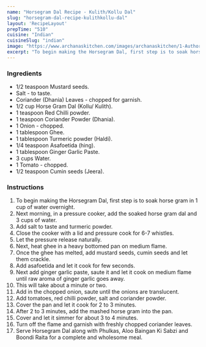 ---
name: "Horsegram Dal Recipe - Kulith/Kollu Dal"
slug: "horsegram-dal-recipe-kulithkollu-dal"
layout: 'RecipeLayout'
prepTime: "510"
cuisine: "Indian"
cuisineSlug: "indian"
image: "https://www.archanaskitchen.com/images/archanaskitchen/1-Author/pooja/Horsegram_Dal.jpg"
excerpt: "To begin making the Horsegram Dal, first step is to soak horse gram in 1 cup of water overnight"
---

### Ingredients

- 1/2 teaspoon Mustard seeds.
- Salt - to taste.
- Coriander (Dhania) Leaves - chopped for garnish.
- 1/2 cup Horse Gram Dal (Kollu/ Kulith).
- 1 teaspoon Red Chilli powder.
- 1 teaspoon Coriander Powder (Dhania).
- 1 Onion - chopped.
- 1 tablespoon Ghee.
- 1 tablespoon Turmeric powder (Haldi).
- 1/4 teaspoon Asafoetida (hing).
- 1 tablespoon Ginger Garlic Paste.
- 3 cups Water.
- 1 Tomato - chopped.
- 1/2 teaspoon Cumin seeds (Jeera).

### Instructions

1. To begin making the Horsegram Dal, first step is to soak horse gram in 1 cup of water overnight.
1. Next morning, in a pressure cooker, add the soaked horse gram dal and 3 cups of water.
1. Add salt to taste and turmeric powder.
1. Close the cooker with a lid and pressure cook for 6-7 whistles.
1. Let the pressure release naturally.
1. Next, heat ghee in a heavy bottomed pan on medium flame.
1. Once the ghee has melted, add mustard seeds, cumin seeds and let them crackle.
1. Add asafoetida and let it cook for few seconds.
1. Next add ginger garlic paste, saute it and let it cook on medium flame until raw aroma of ginger garlic goes away.
1. This will take about a minute or two.
1. Add in the chopped onion, saute until the onions are translucent.
1. Add tomatoes, red chilli powder, salt and coriander powder.
1. Cover the pan and let it cook for 2 to 3 minutes.
1. After 2 to 3 minutes, add the mashed horse gram into the pan.
1. Cover and let it simmer for about 3 to 4 minutes.
1. Turn off the flame and garnish with freshly chopped coriander leaves.
1. Serve Horsegram Dal along with Phulkas, Aloo Baingan Ki Sabzi and Boondi Raita for a complete and wholesome meal.
